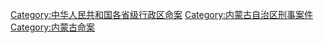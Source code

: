 [[Category:中华人民共和国各省级行政区命案|Category:中华人民共和国各省级行政区命案]]
[[Category:内蒙古自治区刑事案件|Category:内蒙古自治区刑事案件]]
[[Category:内蒙古命案|Category:内蒙古命案]]
